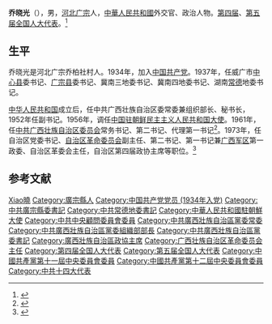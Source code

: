 {{Otheruses|other=名为乔晓光的其他人物|乔晓光}}

'''乔晓光'''（{{bd|1918年||2003年|catIdx=乔}}），男，[[河北|河北]][[广宗|广宗]]人，[[中華人民共和國|中華人民共和國]]外交官、政治人物。[[第四届全国人大代表|第四届]]、[[第五届全国人大代表|第五届全国人大代表]]。<ref>{{Cite web|title=乔晓光同志逝世|url=http://news.xinhuanet.com/newscenter/2003-06/22/content_931020.htm|accessdate=|work=新华网|archive-date=2004-05-16|archive-url=https://web.archive.org/web/20040516204223/http://news.xinhuanet.com/newscenter/2003-06/22/content_931020.htm}}</ref>

== 生平 ==
乔晓光是河北广宗乔柏社村人。1934年，加入[[中国共产党|中国共产党]]。1937年，任威广市[[中心县|中心县]]委书记、[[广宗县|广宗县]]委书记、冀南三地委书记、冀南四地委书记、湖南[[常德|常德]]地委书记。

[[中华人民共和国|中华人民共和国]]成立后，任中共广西壮族自治区委常委兼组织部长、秘书长，1952年任副书记。1956年，调任[[中国驻韩国/朝鲜大使列表|中国驻朝鲜民主主义人民共和国大使]]。1961年，任[[中共广西壮族自治区委员会|中共广西壮族自治区委员会]]常务书记、第二书记、代理第一书记<ref>{{Cite book|title=旅贺历史名人|last=韦祖庆编著|first=|publisher=北京：光明日报出版社|year=2013.01|isbn=978-7-5112-3563-3|location=|pages=230}}</ref>。1973年，任自治区党委书记、[[广西壮族自治区革命委员会|自治区革命委员会]]副主任、第二书记、第一书记兼[[广西军区|广西军区]]第一政委、自治区革委会主任，自治区第四届政协主席等职位。<ref>{{Cite web|title=乔晓光简历|url=http://kp.china-embassy.org/chn/dshd/lrds/lrdsjl/t288600.htm|accessdate=|work=|archive-date=2021-06-25|archive-url=https://web.archive.org/web/20210625104124/http://kp.china-embassy.org/chn/dshd/lrds/lrdsjl/t288600.htm}}</ref>

== 参考文献 ==
{{reflist}}

{{start box}}
{{s-ppo|cpc}}
{{s-before|[[韦国清|韦国清]]}}
{{s-title|[[中国共产党广西壮族自治区委员会|中国共产党广西壮族自治区委员会]]第一书记|1961年7月－1970年4月}}
{{s-after|[[韦国清|韦国清]]}}
{{s-gov|prc}}
{{s-before|[[安平生|安平生]]}}
{{s-title|[[广西壮族自治区革命委员会|广西壮族自治区革命委员会]][[广西行政长官列表|主任]]|1977年2月－1979年12月}}
{{s-after|[[覃应机|覃应机]]|[[广西壮族自治区人民政府|广西壮族自治区人民政府]]主席}}
{{s-par|prc-lcppcc}}
{{s-before|[[覃应机|覃应机]]}}
{{s-title|[[中国人民政治协商会议广西壮族自治区委员会|中国人民政治协商会议广西壮族自治区委员会]]主席|1979年12月－1983年5月}}
{{s-after|[[覃应机|覃应机]]}}
{{s-dip}}
{{s-before|[[潘自力|潘自力]]}}
{{s-title|[[中华人民共和国驻朝鲜大使|中华人民共和国驻朝鲜大使]]|1955年－1961年}}
{{s-after|[[郝德青|郝德青]]}}
{{end box}}

{{广西行政长官}}
{{中华人民共和国广西壮族自治区正职领导人|nocat}}

{{Authority control}}
{{DEFAULTSORT:Qiao喬}}
[[Category:喬姓|Xiao曉]]
[[Category:廣宗縣人|Category:廣宗縣人]]
[[Category:中国共产党党员_(1934年入党)|Category:中国共产党党员 (1934年入党)]]
[[Category:中共廣宗縣委書記|Category:中共廣宗縣委書記]]
[[Category:中共常德地委書記|Category:中共常德地委書記]]
[[Category:中華人民共和國駐朝鮮大使|Category:中華人民共和國駐朝鮮大使]]
[[Category:中共中央顧問委員會委員|Category:中共中央顧問委員會委員]]
[[Category:中共廣西壯族自治區黨委常委|Category:中共廣西壯族自治區黨委常委]]
[[Category:中共廣西壯族自治區黨委組織部部長|Category:中共廣西壯族自治區黨委組織部部長]]
[[Category:中共廣西壯族自治區黨委書記|Category:中共廣西壯族自治區黨委書記]]
[[Category:廣西壯族自治區政協主席|Category:廣西壯族自治區政協主席]]
[[Category:广西壮族自治区革命委员会主任|Category:广西壮族自治区革命委员会主任]]
[[Category:第四届全国人大代表|Category:第四届全国人大代表]]
[[Category:第五届全国人大代表|Category:第五届全国人大代表]]
[[Category:中國共產黨第十一屆中央委員會委員|Category:中國共產黨第十一屆中央委員會委員]]
[[Category:中國共產黨第十二屆中央委員會委員|Category:中國共產黨第十二屆中央委員會委員]]
[[Category:中共十四大代表|Category:中共十四大代表]]